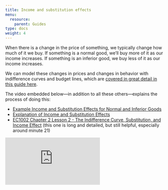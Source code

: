 ```yaml
---
title: Income and substitution effects
menu:
  resource:
    parent: Guides
type: docs
weight: 4
---
```


When there is a change in the price of something, we typically change how much of it we buy. If something is a normal good, we'll buy more of it as our income increases. If something is an inferior good, we buy less of it as our income increases.

We can model these changes in prices and changes in behavior with indifference curves and budget lines, which are [covered in great detail in this guide here](/resource/indifference-budget/).

The video embedded below—in addition to all these others—explains the process of doing this:

- <i class="fab fa-youtube"></i> [Example Income and Substitution Effects for Normal and Inferior Goods](https://www.youtube.com/watch?v=pLhh_D5b_Lg)
- <i class="fab fa-youtube"></i> [Explanation of Income and Substitution Effects](https://www.youtube.com/watch?v=ysqGRwvlte0)
- <i class="fab fa-youtube"></i> [EC1002 Chapter 2 Lesson 2 - The Indifference Curve, Substitution, and Income Effect](https://www.youtube.com/watch?v=hDniSzSmpbU) (this one is long and detailed, but still helpful, especially around minute 21)

<div class="embed-responsive embed-responsive-16by9">
<iframe class="embed-responsive-item" src="https://www.youtube.com/embed/tXMRnDAbKVg" frameborder="0" allow="accelerometer; autoplay; encrypted-media; gyroscope; picture-in-picture" allowfullscreen></iframe>
</div>
